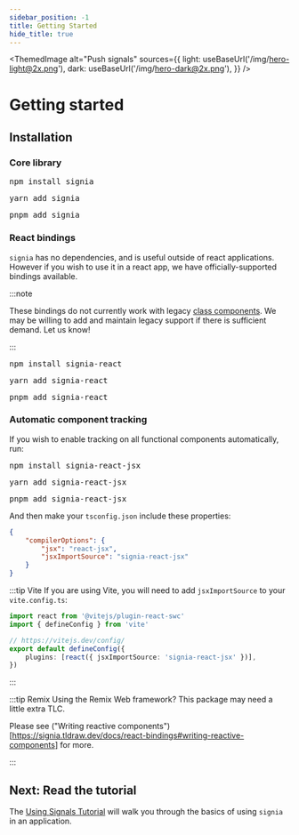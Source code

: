 ```yaml
---
sidebar_position: -1
title: Getting Started
hide_title: true
---
```



<ThemedImage
	alt="Push signals"
	sources={{
		light: useBaseUrl('/img/hero-light@2x.png'),
		dark: useBaseUrl('/img/hero-dark@2x.png'),
	}}
/>

# Getting started

## Installation


### Core library

<Tabs>
	<TabItem value="npm" label="npm">
		<pre>npm install signia</pre>
	</TabItem>
	<TabItem value="yarn" label="yarn">
		<pre>yarn add signia</pre>
	</TabItem>
	<TabItem value="pnpm" label="pnpm">
		<pre>pnpm add signia</pre>
	</TabItem>
</Tabs>

### React bindings

`signia` has no dependencies, and is useful outside of react applications.
However if you wish to use it in a react app, we have officially-supported bindings available.

:::note

These bindings do not currently work with legacy [class components](https://beta.reactjs.org/reference/react/Component). We may be willing to add and maintain legacy support if there is sufficient demand. Let us know!

:::

<Tabs>
	<TabItem value="npm" label="npm">
		<pre>npm install signia-react</pre>
	</TabItem>
	<TabItem value="yarn" label="yarn">
		<pre>yarn add signia-react</pre>
	</TabItem>
	<TabItem value="pnpm" label="pnpm">
		<pre>pnpm add signia-react</pre>
	</TabItem>
</Tabs>

### Automatic component tracking

If you wish to enable tracking on all functional components automatically, run:

<Tabs>
	<TabItem value="npm" label="npm">
		<pre>npm install signia-react-jsx</pre>
	</TabItem>
	<TabItem value="yarn" label="yarn">
		<pre>yarn add signia-react-jsx</pre>
	</TabItem>
	<TabItem value="pnpm" label="pnpm">
		<pre>pnpm add signia-react-jsx</pre>
	</TabItem>
</Tabs>

And then make your `tsconfig.json` include these properties:

```json
{
	"compilerOptions": {
		"jsx": "react-jsx",
		"jsxImportSource": "signia-react-jsx"
	}
}
```

:::tip Vite
If you are using Vite, you will need to add `jsxImportSource` to your `vite.config.ts`:

```ts
import react from '@vitejs/plugin-react-swc'
import { defineConfig } from 'vite'

// https://vitejs.dev/config/
export default defineConfig({
	plugins: [react({ jsxImportSource: 'signia-react-jsx' })],
})
```

:::

:::tip Remix
Using the Remix Web framework? This package may need a little extra TLC.

Please see ("Writing reactive components")[https://signia.tldraw.dev/docs/react-bindings#writing-reactive-components] for more.

:::

## Next: Read the tutorial

The [Using Signals Tutorial](using-signals) will walk you through the basics of using `signia` in an application.
